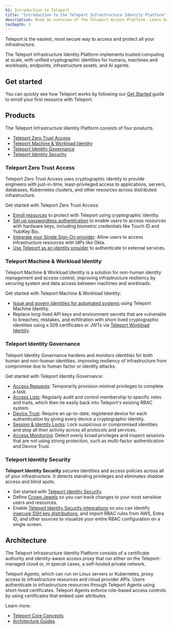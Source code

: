 ```yaml
---
h1: Introduction to Teleport
title: "Introduction to the Teleport Infrastructure Identity Platform"
description: Read an overview of the Teleport Access Platform. Learn how to implement Zero Trust Security across all your infrastructure for enhanced protection and streamlined access control.
tocDepth: 3
---
```


Teleport is the easiest, most secure way to access and protect all your infrastructure.

The Teleport Infrastructure Identity Platform implements trusted computing at
scale, with unified cryptographic identities for humans, machines and workloads,
endpoints, infrastructure assets, and AI agents. 

## Get started

You can quickly see how Teleport works by following our [Get
Started](./get-started.mdx) guide to enroll your first resource with Teleport.

## Products

The Teleport Infrastructure Identity Platform consists of four products.

- [Teleport Zero Trust Access](#teleport-zero-trust-access)
- [Teleport Machine & Workload Identity](#teleport-machine--workload-identity)
- [Teleport Identity Governance](#teleport-identity-governance)
- [Teleport Identity Security](#teleport-identity-security)

### Teleport Zero Trust Access

Teleport Zero Trust Access uses cryptographic identity to provide engineers with
just-in-time, least-privileged access to applications, servers, databases,
Kubernetes clusters, and other resources across distributed infrastructure. 

Get started with Teleport Zero Trust Access:

- [Enroll resources](enroll-resources/agents/agents.mdx) to protect with Teleport using
  cryptographic identity.
- [Set up passwordless authentication](admin-guides/access-controls/guides/passwordless.mdx)
  to enable users to access resources with hardware keys, including biometric
  credentials like Touch ID and YubiKey Bio.
- [Integrate your Single Sign-On provider](zero-trust-access/sso/sso.mdx): Allow users
  to access infrastructure resources with IdPs like Okta.
- [Use Teleport as an identity provider](admin-guides/access-controls/idps/saml-guide.mdx) to
  authenticate to external services.

### Teleport Machine & Workload Identity

Teleport Machine & Workload Identity is a solution for non-human identity
management and access control, improving infrastructure resiliency by securing
system and data access between machines and workloads.

Get started with Teleport Machine & Workload Identity:

- [Issue and govern identities for automated systems](machine-workload-identity/machine-id/introduction.mdx) using Teleport Machine Identity.
- Replace long-lived API keys and environment secrets that are vulnerable to breaches, mistakes, and exfiltration with short-lived cryptographic identities using x.509 certificates or JWTs via [Teleport Workload Identity](machine-workload-identity/workload-identity/introduction.mdx).

### Teleport Identity Governance

Teleport Identity Governance hardens and monitors identities for both human and
non-human identities, improving resiliency of infrastructure from compromise due
to human factor or identity attacks.

Get started with Teleport Identity Governance:

- [Access Requests](identity-governance/access-requests/access-requests.mdx): Temporarily
  provision minimal privileges to complete a task.
- [Access Lists](identity-governance/access-lists/access-lists.mdx): Regularly audit and
  control membership to specific roles and traits, which then tie easily back
  into Teleport's existing RBAC system.
- [Device Trust](identity-governance/device-trust/device-trust.mdx): Require an up-to-date,
  registered device for each authentication by giving every device a
  cryptographic identity. 
- [Session & Identity Locks](identity-governance/locking.mdx): Lock
  suspicious or compromised identities and stop all their activity across all
  protocols and services.
- [Access Monitoring](identity-governance/access-monitoring.mdx): Detect overly
  broad privileges and inspect sessions that are not using strong protection,
  such as multi-factor authentication and Device Trust.

### Teleport Identity Security

**Teleport Identity Security** secures identities and access policies across all
of your infrastructure. It detects standing privileges and eliminates shadow
access and blind spots. 

- Get started with [Teleport Identity Security](identity-security/teleport-policy.mdx).
- Define [Crown Jewels](identity-security/crown-jewels.mdx) so you can track changes to your most sensitive users and resources.
- Enable [Teleport Identity Security integrations](identity-security/integrations/integrations.mdx) so you can identify [insecure SSH key distributions](identity-security/integrations/ssh-keys-scan.mdx), and import RBAC rules from AWS, Entra ID, and other sources to visualize your entire RBAC configuration on a single screen. 

## Architecture

The Teleport Infrastructure Identity Platform consists of a certificate authority and
identity-aware access proxy that run either on the Teleport-managed cloud or, in
special cases, a self-hosted private network. 

Teleport Agents, which can run on Linux servers or Kubernetes, proxy access to
infrastructure resources and cloud provider APIs. Users authenticate to
infrastructure resources through Teleport Agents using short-lived certificates.
Teleport Agents enforce role-based access controls by using certificates that embed user attributes.

Learn more:

- [Teleport Core Concepts](./core-concepts.mdx)
- [Architecture Guides](./reference/architecture/architecture.mdx)
